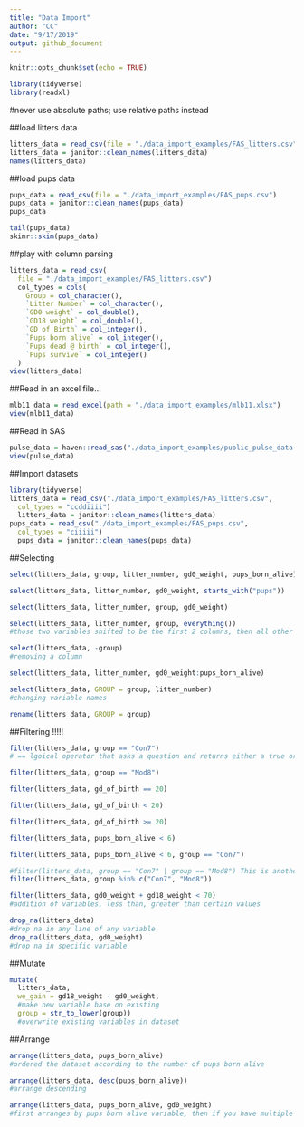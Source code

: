 ```yaml
---
title: "Data Import"
author: "CC"
date: "9/17/2019"
output: github_document
---
```


```r
knitr::opts_chunk$set(echo = TRUE)

library(tidyverse)
library(readxl)
```

#never use absolute paths; use relative paths instead

##load litters data

```r
litters_data = read_csv(file = "./data_import_examples/FAS_litters.csv")
litters_data = janitor::clean_names(litters_data)
names(litters_data)
```

##load pups data

```r
pups_data = read_csv(file = "./data_import_examples/FAS_pups.csv")
pups_data = janitor::clean_names(pups_data)
pups_data

tail(pups_data)
skimr::skim(pups_data)
```

##play with column parsing

```r
litters_data = read_csv(
  file = "./data_import_examples/FAS_litters.csv")
  col_types = cols(
    Group = col_character(),
    `Litter Number` = col_character(),
    `GD0 weight` = col_double(),
    `GD18 weight` = col_double(),
    `GD of Birth` = col_integer(),
    `Pups born alive` = col_integer(),
    `Pups dead @ birth` = col_integer(),
    `Pups survive` = col_integer()
  )
view(litters_data)
```

##Read in an excel file...

```r
mlb11_data = read_excel(path = "./data_import_examples/mlb11.xlsx")
view(mlb11_data)
```


##Read in SAS

```r
pulse_data = haven::read_sas("./data_import_examples/public_pulse_data.sas7bdat")
view(pulse_data)
```

##Import datasets

```r
library(tidyverse)
litters_data = read_csv("./data_import_examples/FAS_litters.csv",
  col_types = "ccddiiii")
  litters_data = janitor::clean_names(litters_data)
pups_data = read_csv("./data_import_examples/FAS_pups.csv",
  col_types = "ciiiii")
  pups_data = janitor::clean_names(pups_data)
```

##Selecting

```r
select(litters_data, group, litter_number, gd0_weight, pups_born_alive)

select(litters_data, litter_number, gd0_weight, starts_with("pups"))

select(litters_data, litter_number, group, gd0_weight)

select(litters_data, litter_number, group, everything())
#those two variables shifted to be the first 2 columns, then all other variables follow

select(litters_data, -group)
#removing a column

select(litters_data, litter_number, gd0_weight:pups_born_alive)

select(litters_data, GROUP = group, litter_number)
#changing variable names

rename(litters_data, GROUP = group)
```

##Filtering !!!!!

```r
filter(litters_data, group == "Con7")
# == lgoical operator that asks a question and returns either a true or false type of answer. So group should only be Con7 in this scenario. Are these two things equal to each other? i.e. are there times when group variable is equal to Con7. Group wasn't actually assigned to be equal to Con7.

filter(litters_data, group == "Mod8")

filter(litters_data, gd_of_birth == 20)

filter(litters_data, gd_of_birth < 20)

filter(litters_data, gd_of_birth >= 20)

filter(litters_data, pups_born_alive < 6)

filter(litters_data, pups_born_alive < 6, group == "Con7")

#filter(litters_data, group == "Con7" | group == "Mod8") This is another way to perform the "or" function, but below is the best option.
filter(litters_data, group %in% c("Con7", "Mod8"))

filter(litters_data, gd0_weight + gd18_weight < 70)
#addition of variables, less than, greater than certain values

drop_na(litters_data)
#drop na in any line of any variable
drop_na(litters_data, gd0_weight)
#drop na in specific variable
```

##Mutate

```r
mutate(
  litters_data,
  we_gain = gd18_weight - gd0_weight,
  #make new variable base on existing
  group = str_to_lower(group))
  #overwrite existing variables in dataset
```

##Arrange

```r
arrange(litters_data, pups_born_alive)
#ordered the dataset according to the number of pups born alive

arrange(litters_data, desc(pups_born_alive))
#arrange descending

arrange(litters_data, pups_born_alive, gd0_weight)
#first arranges by pups born alive variable, then if you have multiple pups with the same number in that variable, it will then arrange by gd0_weight
```

